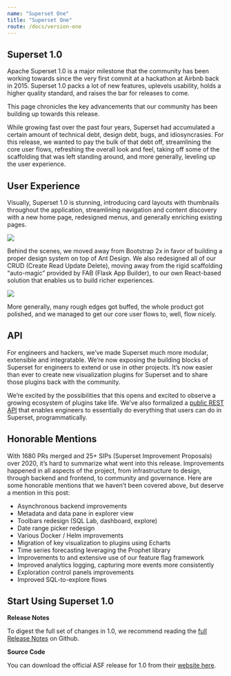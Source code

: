 ```yaml
---
name: "Superset One"
title: "Superset One"
route: /docs/version-one
---
```

## Superset 1.0

Apache Superset 1.0 is a major milestone that the community has been working towards since the
very first commit at a hackathon at Airbnb back in 2015. Superset 1.0 packs a lot of new features,
uplevels usability, holds a higher quality standard, and raises the bar for releases to come.

This page chronicles the key advancements that our community has been building up towards this release.

While growing fast over the past four years, Superset had accumulated a certain amount of technical debt,
design debt, bugs, and idiosyncrasies. For this release, we wanted to pay the bulk of that debt off,
streamlining the core user flows, refreshing the overall look and feel, taking off some of the
scaffolding that was left standing around, and more generally, leveling up the user experience.

## User Experience

Visually, Superset 1.0 is stunning, introducing card layouts with thumbnails throughout the application,
streamlining navigation and content discovery with a new home page, redesigned menus,
and generally enriching existing pages.

<img src="/images/dashboard_card_view.jpg" />

Behind the scenes, we moved away from Bootstrap 2x in favor of building a
proper design system on top of Ant Design.
We also redesigned all of our CRUD (Create Read Update Delete), moving away
from the rigid scaffolding “auto-magic” provided by FAB (Flask App Builder),
to our own React-based solution that enables us to build richer experiences.

<img src="/images/explore_ui.jpg" />

More generally,
many rough edges got buffed, the whole product got polished,
and we managed to get our core user flows to, well, flow nicely.

## API

For engineers and hackers, we’ve made Superset much more modular,
 extensible and integratable. We’re now exposing the building blocks of Superset
 for engineers to extend or use in other projects. It’s now easier than ever to
 create new visualization plugins for Superset and to share those plugins back with the community.

 We’re excited by the possibilities that this opens and excited to observe a growing ecosystem of
 plugins take life. We’ve also formalized a [public REST API](/docs/rest-api) that enables engineers to essentially
 do everything that users can do in Superset, programmatically.


## Honorable Mentions

With 1680 PRs merged and 25+ SIPs (Superset Improvement Proposals) over 2020, it’s hard
to summarize what went into this release. Improvements happened in all aspects
of the project, from infrastructure to design, through backend and frontend, to community and
governance. Here are some honorable mentions that we haven’t been covered above,
but deserve a mention in this post:

- Asynchronous backend improvements
- Metadata and data pane in explorer view
- Toolbars redesign (SQL Lab, dashboard, explore)
- Date range picker redesign
- Various Docker / Helm improvements
- Migration of key visualization to plugins using Echarts
- Time series forecasting leveraging the Prophet library
- Improvements to and extensive use of our feature flag framework
- Improved analytics logging, capturing more events more consistently
- Exploration control panels improvements
- Improved SQL-to-explore flows

## Start Using Superset 1.0

**Release Notes**

To digest the full set of changes in 1.0, we recommend reading the
[full Release Notes](https://github.com/apache/superset/tree/master/RELEASING/release-notes-1-0)
on Github.

**Source Code**

You can download the official ASF release for 1.0 from
their [website here](https://github.com/apache/superset/tree/master/superset).
